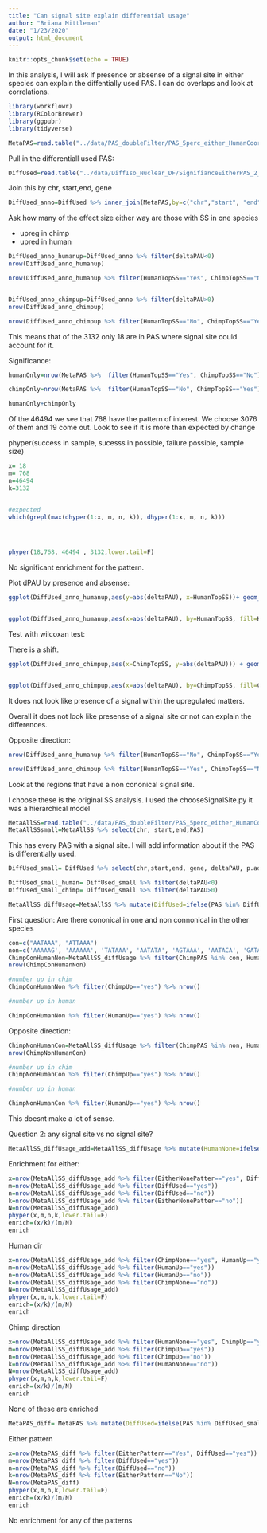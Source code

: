 ```yaml
---
title: "Can signal site explain differential usage"
author: "Briana Mittleman"
date: "1/23/2020"
output: html_document
---
```


```r
knitr::opts_chunk$set(echo = TRUE)
```

In this analysis, I will ask if presence or absense of a signal site in either species can explain the diffentially used PAS. I can do overlaps and look at correlations.  

```r
library(workflowr)
library(RColorBrewer)
library(ggpubr)
library(tidyverse)
```

```r
MetaPAS=read.table("../data/PAS_doubleFilter/PAS_5perc_either_HumanCoord_BothUsage_meta_doubleFilter_withSSTop2.txt", header = T, stringsAsFactors = F)
```

Pull in the differentiall used PAS:  

```r
DiffUsed=read.table("../data/DiffIso_Nuclear_DF/SignifianceEitherPAS_2_Nuclear.txt", header = T, stringsAsFactors = F) %>% rename("Human_NormUse"=Human, "Chimp_NormUse"=Chimp)
```


Join this by chr, start,end, gene  

```r
DiffUsed_anno=DiffUsed %>% inner_join(MetaPAS,by=c("chr","start", "end","gene"))
```

Ask how many of the effect size either way are those with SS in one species  

+ upreg in chimp
- upred in human 
```r
DiffUsed_anno_humanup=DiffUsed_anno %>% filter(deltaPAU<0)
nrow(DiffUsed_anno_humanup)

nrow(DiffUsed_anno_humanup %>% filter(HumanTopSS=="Yes", ChimpTopSS=="No"))


DiffUsed_anno_chimpup=DiffUsed_anno %>% filter(deltaPAU>0)
nrow(DiffUsed_anno_chimpup)

nrow(DiffUsed_anno_chimpup %>% filter(HumanTopSS=="No", ChimpTopSS=="Yes"))
```

This means that of the 3132 only 18 are in PAS where signal site could account for it.  

Significance:  


```r
humanOnly=nrow(MetaPAS %>%  filter(HumanTopSS=="Yes", ChimpTopSS=="No"))

chimpOnly=nrow(MetaPAS %>%  filter(HumanTopSS=="No", ChimpTopSS=="Yes"))

humanOnly+chimpOnly

```
Of the 46494 we see that 768 have the pattern of interest. We choose 3076 of them and 19 come out.  Look to see if it is more than expected by change 

phyper(success in sample, sucesss in possible, failure possible, sample size)

```r
x= 18
m= 768
n=46494
k=3132


#expected
which(grepl(max(dhyper(1:x, m, n, k)), dhyper(1:x, m, n, k)))




phyper(18,768, 46494 , 3132,lower.tail=F)
```
No significant enrichment for the pattern.  


Plot dPAU by presence and absense:



```r
ggplot(DiffUsed_anno_humanup,aes(y=abs(deltaPAU), x=HumanTopSS))+ geom_boxplot()+ stat_compare_means() + labs(title="Human upregualted PAS by presence of Signal")


ggplot(DiffUsed_anno_humanup,aes(x=abs(deltaPAU), by=HumanTopSS, fill=HumanTopSS))+ geom_density(alpha=.5)+  labs(title="Human upregualted PAS by presence of Signal") + scale_fill_discrete(name="Human Signal Site Detected")


```
Test with wilcoxan test:  



There is a shift. 


```r
ggplot(DiffUsed_anno_chimpup,aes(x=ChimpTopSS, y=abs(deltaPAU))) + geom_boxplot() + stat_compare_means() + labs(title="Chimp upregualted PAS by presence of Signal")


ggplot(DiffUsed_anno_chimpup,aes(x=abs(deltaPAU), by=ChimpTopSS, fill=ChimpTopSS))+ geom_density(alpha=.5)+  labs(title="Chimp upregualted PAS by presence of Signal") + scale_fill_discrete(name="Chimp Signal Site Detected") + annotate("text",label="Wilcoxon, p=0.035",x=.8,y=7.5)
```

It does not look like presence of a signal within the upregulated matters.  

Overall it does not look like presense of a signal site or not can explain the differences.   

Opposite direction:  

```r
nrow(DiffUsed_anno_humanup %>% filter(HumanTopSS=="No", ChimpTopSS=="Yes"))

nrow(DiffUsed_anno_chimpup %>% filter(HumanTopSS=="Yes", ChimpTopSS=="No"))
```


Look at the regions that have a non cononical signal site.  

I choose these is the original SS analysis. I used the chooseSignalSite.py it was a hierarchical model 
```r
MetaAllSS=read.table("../data/PAS_doubleFilter/PAS_5perc_either_HumanCoord_BothUsage_meta_doubleFilter_withSS.txt",stringsAsFactors = F,header = T)
MetaAllSSsmall=MetaAllSS %>% select(chr, start,end,PAS)
```

This has every PAS with a signal site. I will add information about if the PAS is differentially used.  

```r
DiffUsed_small= DiffUsed %>% select(chr,start,end, gene, deltaPAU, p.adjust) %>% inner_join(MetaAllSSsmall,by=c("chr",'start','end'))

DiffUsed_small_human= DiffUsed_small %>% filter(deltaPAU<0)
DiffUsed_small_chimp= DiffUsed_small %>% filter(deltaPAU>0)

MetaAllSS_diffUsage=MetaAllSS %>% mutate(DiffUsed=ifelse(PAS %in% DiffUsed_small$PAS, "yes","no"), HumanUp=ifelse(PAS %in% DiffUsed_small_human$PAS, "yes","no"), ChimpUp=ifelse(PAS %in% DiffUsed_small_chimp$PAS, "yes","no"))
```

First question: 
Are there cononical in one and non connonical in the other species

```r
con=c("AATAAA", "ATTAAA")
non=c('AAAAAG', 'AAAAAA', 'TATAAA', 'AATATA', 'AGTAAA', 'AATACA', 'GATAAA', 'AATAGA', 'CATAAA', 'ACTAAA')
ChimpConHumanNon=MetaAllSS_diffUsage %>% filter(ChimpPAS %in% con, HumanPAS %in% non) 
nrow(ChimpConHumanNon)

#number up in chim
ChimpConHumanNon %>% filter(ChimpUp=="yes") %>% nrow()

#number up in human  

ChimpConHumanNon %>% filter(HumanUp=="yes") %>% nrow()

```

Opposite direction: 

```r
ChimpNonHumanCon=MetaAllSS_diffUsage %>% filter(ChimpPAS %in% non, HumanPAS %in% con) 
nrow(ChimpNonHumanCon)

#number up in chim
ChimpNonHumanCon %>% filter(ChimpUp=="yes") %>% nrow()

#number up in human  

ChimpNonHumanCon %>% filter(HumanUp=="yes") %>% nrow()

```
This doesnt make a lot of sense.  


Question 2: any signal site vs no signal site?  


```r
MetaAllSS_diffUsage_add=MetaAllSS_diffUsage %>% mutate(HumanNone=ifelse(ChimpPAS!="None" & HumanPAS=="None", "yes", "no"),ChimpNone=ifelse(ChimpPAS=="None" & HumanPAS!="None", "yes", "no"), EitherNonePatter=ifelse(ChimpNone=="yes" | HumanNone =="yes", "yes","no"))
```

Enrichment for either:  

```r
x=nrow(MetaAllSS_diffUsage_add %>% filter(EitherNonePatter=="yes", DiffUsed=="yes"))
m=nrow(MetaAllSS_diffUsage_add %>% filter(DiffUsed=="yes"))
n=nrow(MetaAllSS_diffUsage_add %>% filter(DiffUsed=="no"))
k=nrow(MetaAllSS_diffUsage_add %>% filter(EitherNonePatter=="no"))
N=nrow(MetaAllSS_diffUsage_add)
phyper(x,m,n,k,lower.tail=F)
enrich=(x/k)/(m/N)
enrich
```

Human dir  


```r
x=nrow(MetaAllSS_diffUsage_add %>% filter(ChimpNone=="yes", HumanUp=="yes"))
m=nrow(MetaAllSS_diffUsage_add %>% filter(HumanUp=="yes"))
n=nrow(MetaAllSS_diffUsage_add %>% filter(HumanUp=="no"))
k=nrow(MetaAllSS_diffUsage_add %>% filter(ChimpNone=="no"))
N=nrow(MetaAllSS_diffUsage_add)
phyper(x,m,n,k,lower.tail=F)
enrich=(x/k)/(m/N)
enrich
```
Chimp direction  

```r
x=nrow(MetaAllSS_diffUsage_add %>% filter(HumanNone=="yes", ChimpUp=="yes"))
m=nrow(MetaAllSS_diffUsage_add %>% filter(ChimpUp=="yes"))
n=nrow(MetaAllSS_diffUsage_add %>% filter(ChimpUp=="no"))
k=nrow(MetaAllSS_diffUsage_add %>% filter(HumanNone=="no"))
N=nrow(MetaAllSS_diffUsage_add)
phyper(x,m,n,k,lower.tail=F)
enrich=(x/k)/(m/N)
enrich
```

None of these are enriched  
```r
MetaPAS_diff= MetaPAS %>% mutate(DiffUsed=ifelse(PAS %in% DiffUsed_small$PAS, "yes","no"), HumanNoChimpYes=ifelse(HumanTopSS=="No" & ChimpTopSS=="Yes", "Yes","No"), HumanYesChimpNo=ifelse(HumanTopSS=="Yes" & ChimpTopSS=="No", "Yes","No"), EitherPattern=ifelse(HumanYesChimpNo=="Yes" | HumanNoChimpYes =="Yes", "Yes","No"))
```

Either pattern  

```r
x=nrow(MetaPAS_diff %>% filter(EitherPattern=="Yes", DiffUsed=="yes"))
m=nrow(MetaPAS_diff %>% filter(DiffUsed=="yes"))
n=nrow(MetaPAS_diff %>% filter(DiffUsed=="no"))
k=nrow(MetaPAS_diff %>% filter(EitherPattern=="No"))
N=nrow(MetaPAS_diff)
phyper(x,m,n,k,lower.tail=F)
enrich=(x/k)/(m/N)
enrich
```

No enrichment for any of the patterns  
